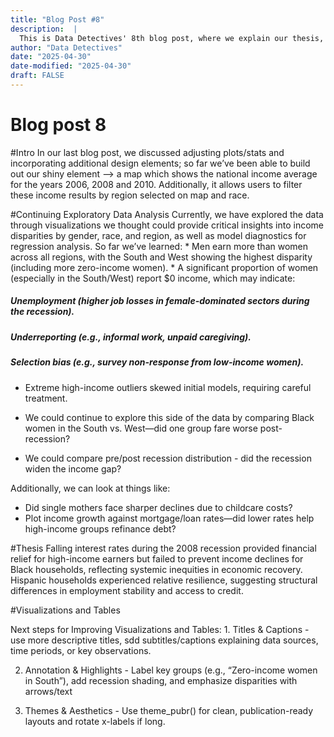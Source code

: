 ```yaml
---
title: "Blog Post #8"
description:  |
  This is Data Detectives' 8th blog post, where we explain our thesis, dicuss how we have continued our exploratory data analysis, and describe how we plan to polish our visualizations and tables.
author: "Data Detectives"
date: "2025-04-30"
date-modified: "2025-04-30"
draft: FALSE
---
```

# Blog post 8

#Intro
In our last blog post, we discussed adjusting plots/stats and incorporating additional design elements; so far we've been able to build out our shiny element --> a map which shows the national income average for the years 2006, 2008 and 2010. Additionally, it allows users to filter these income results by region selected on map and race. 


#Continuing Exploratory Data Analysis
Currently, we have explored the data through visualizations we thought could provide critical insights into income disparities by gender, race, and region, as well as model diagnostics for regression analysis. So far we've learned: 
* Men earn more than women across all regions, with the South and West showing the highest disparity (including more zero-income women).
* A significant proportion of women (especially in the South/West) report $0 income, which may indicate:

#####     Unemployment (higher job losses in female-dominated sectors during the recession).

#####     Underreporting (e.g., informal work, unpaid caregiving).

#####     Selection bias (e.g., survey non-response from low-income women).

- Extreme high-income outliers skewed initial models, requiring careful treatment.

* We could continue to explore this side of the data by comparing Black women in the South vs. West—did one group fare worse post-recession?


* We could compare pre/post recession distribution - did the recession widen the income gap?

Additionally, we can look at things like:

* Did single mothers face sharper declines due to childcare costs?
* Plot income growth against mortgage/loan rates—did lower rates help high-income groups refinance debt?


 
#Thesis
Falling interest rates during the 2008 recession provided financial relief for high-income earners but failed to prevent income declines for Black households, reflecting systemic inequities in economic recovery. Hispanic households experienced relative resilience, suggesting structural differences in employment stability and access to credit. 



#Visualizations and Tables

Next steps for Improving Visualizations and Tables:
1. Titles & Captions - use more descriptive titles, sdd subtitles/captions explaining data sources, time periods, or key observations.

2. Annotation & Highlights - Label key groups (e.g., "Zero-income women in South"), add recession shading, and emphasize disparities with arrows/text

3. Themes & Aesthetics - Use theme_pubr() for clean, publication-ready layouts and rotate x-labels if long.


